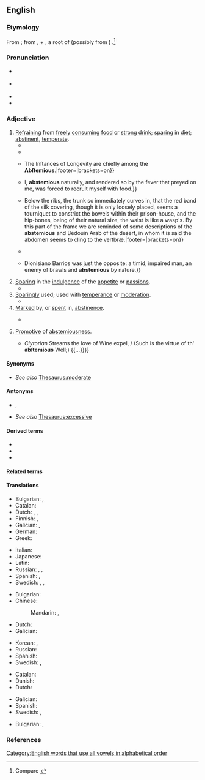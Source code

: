 ==English==
{{was wotd|2018|June|4}}

===Etymology===
From {{der|en|la|abstēmius||abstaining from wine}}; from {{m|la|ab}}, {{m|la|abs||from}} + {{m|la|tēmus}}, a root of {{m|la|tēmētum||[[intoxicating]] drink, especially strong mead or wine}} (possibly from {{der|en|ine-pro|*temH-||dark (referring to the colour of wine)}}) {{suffix|en||ous}}.<ref>Compare {{R:Lexico}}</ref>

===Pronunciation===
* {{a|RP}} {{IPA|/æbˈstiː.mɪ.əs/|lang=en}}
* {{a|GA}} {{IPA|/æbˈsti.mi.əs/|/əb-/|lang=en}}
* {{rhymes|iːmiəs|lang=en}}
* {{hyphenation|abs|te|mi|ous|lang=en}}
{{rfap|lang=en}}

===Adjective===
{{en-adj}}

# [[refrain#Verb|Refraining]] from [[freely]] [[consume|consuming]] [[food]] or [[strong drink]]; [[sparing#Adjective|sparing]] in [[diet#Noun|diet]]; [[abstinent#Adjective|abstinent]], [[temperate#Adjective|temperate]]. {{defdate|From early 17th c.}}
#* {{RQ:Browne Pseudodoxia Epidemica|book=3|chapter=Of the Cameleon|page=133|passage=It cannot be denied it [the [[chameleon]]] is (if not the moſt of any) a very '''abſtemious''' animall, and ſuch as by reaſon of its frigidity, paucity of bloud, and latitancy in the winter (about which time the obſervations are often made) will long ſubſist without a viſible ſuſtentation.}}
#* {{RQ:Milton Paradise Regained|book=Samson Agonistes|page=42|lines=637–638|passage=Under his ſpecial eie / '''Abſtemious''' I &#91;{{w|Samson}}&#93; grew up and thriv'd [[amain]]; / He led me on to mightieſt deeds / Above the nerve of mortal arm / Againſt the uncircumciſ'd, our enemies.}}
#* {{quote-book|lang=en|author=John Arbuthnot|authorlink=John Arbuthnot|chapter=Of the Different Intentions to be Pursued in the Choice of Aliment in Different Constitutions|title=An Essay concerning the Nature of Aliments, and the Choice of Them, According to the Different Constitutions of Human Bodies. In which the Different Effects, Advantages and Disadvantages of Animal and Vegetable Diet are Explain’d|location=Dublin|publisher=Printed by S. Powell, for George Risk, at the Shakespear's Head, George Ewing, at the Angel and Bible, and William Smith, at the Hercules, book-sellers in [[w:Dame Street|Dame's-Street]]|year=1731|section=proposition VII (To Explain the Symptoms, Causes, and Proper Diet of Constitutions, which Abound with a Spontaneous Alkali), paragraph 20|pages=91–92|pageurl=https://books.google.com/books?id=SiZhAAAAcAAJ&pg=PA91|oclc=723154434|passage=In too great Repletion either the elaſtick Force of the Tube is totally deſtroy'd; or if it continue proportional to the Degree of Extenſion like a Bow too ſtrongly drawn, it throws the Fluid with too great a projectile Force forward through the Veſſels, and back upon the Heart, and ſubjects the Animal to all the Diſeaſes depending on a Plethory, and may bring it into immediate Danger. {{...}} The Inſtances of Longevity are chiefly among the '''Abſtemious'''.|footer={{small|A use of the adjective as a noun.}}|brackets=on}}
#* {{RQ:Mary Shelley Last Man|volume=I|chapter=IV|page=148|passage={{...}} I, '''abstemious''' naturally, and rendered so by the fever that preyed on me, was forced to recruit myself with food.}}
#* {{quote-book|lang=en|author=[Robert Malcolm, comp.]|chapter=The Living Skeleton|title=Curiosities of Biography, Or Memoirs of Remarkable Men|location=Glasgow|publisher=Printed for [[w:Richard Griffin and Company|Richard Griffin & Company]]|year=1845|page=285|pageurl=https://books.google.com/books?id=vY4tAQAAMAAJ&pg=PA285|oclc=315316637|passage=On turning around, I was instantly rivetted by his amazing emaciation; he seemed another "[[Lazarus]], come forth" without his grave-clothes, {{...}} Below the ribs, the trunk so immediately curves in, that the red band of the silk covering, though it is only loosely placed, seems a tourniquet to constrict the bowels within their prison-house, and the hip-bones, being of their natural size, the waist is like a wasp's. By this part of the frame we are reminded of some descriptions of the '''abstemious''' and Bedouin Arab of the desert, in whom it is said the abdomen seems to cling to the vertbræ.|footer={{small|A use of the adjective as a noun.}}|brackets=on}}
#* {{RQ:Maugham Moon and Sixpence|chapter=XXVIII|page=147|passage=In the dimness of the landing I could not see him very well, but there was something in his voice that surprised me. I knew he was of '''abstemious''' habit or I should have thought he had been drinking.}}
#* {{quote-book|lang=en|author=Gabriel García Márquez|authorlink=Gabriel García Márquez|author2={{w|Edith Grossman}}, transl.|chapter=4|title={{w|Living to Tell the Tale}}|location=New York, N.Y.|publisher={{w|Alfred A. Knopf}}|year=2003|page=228|pageurl=https://archive.org/stream/livingtotelltale00garc#page/228/mode/1up|isbn=978-1-4000-4134-3|passage=The other duel, which occurred much earlier but was indelible in the town's memory, was the one between Plinio Balmaceda and Dionisiano Barrios. The first was a member of an old and respectable family, an enormous, charming man but also a troublemaker with a wicked temper when he crossed paths with alcohol. {{...}} Dionisiano Barrios was just the opposite: a timid, impaired man, an enemy of brawls and '''abstemious''' by nature.}}
# [[sparing#Adjective|Sparing]] in the [[indulgence]] of the [[appetite]] or [[passion]]s.
#* {{quote-book|lang=en|author=Rebecca L. Davis|chapter=Sacred Partnerships|title=More Perfect Unions: The American Search for Marital Bliss|location=Cambridge, Mass.; London|publisher={{w|Harvard University Press}}|year=2010|page=149|pageurl=https://books.google.com/books?id=C6nBTLu05msC&pg=PA149|isbn=978-0-674-04796-9|passage=The Ms had an '''abstemious''' sex life; in fourteen years of marriage, they had had sex exactly six times. Mrs. M desired sex and more children, but her husband refused.}}
# [[sparingly|Sparingly]] used; used with [[temperance]] or [[moderation]].
#* {{quote-book|lang=en|author=John Reitch|mainauthor=Gibbons Merle; John Reitch|chapter=[A Dictionary of Domestic Medicine.] EPILEPSY.|title=The Domestic Dictionary and Housekeeper’s Manual: Comprising Everything Related to Cookery, Diet, Economy and Medicine. By Gibbons Merle. The Medical Portion of the Work by John Reitch, M.D.|location=London|publisher=William Strange, 21, {{w|Paternoster Row}}|year=1842|page=360|pageurl=https://books.google.com/books?id=nSVhAAAAcAAJ&pg=PA360|column=2|oclc=562334031|passage=If the predisposition to the disease has arisen from a plethoric state of the system, or from a turgescence in the vessels of the head, this is to be obviated by bleeding, both generally and topically, but more particularly the latter; an '''abstemious''' diet and proper exercise; and by a seton in the neck.}}
# [[mark#Verb|Marked]] by, or [[spend#Verb|spent]] in, [[abstinence]].
#: {{ux|en|an '''abstemious''' life}}
#* {{RQ:Pope Iliad|volume=V|book=XIX|page=170|lines=325–328|passage=If yet ''{{w|Achilles}}'' have a Friend, whoſe Care / Is bent to pleaſe him; this Requeſt forbear: / Till yonder Sun deſcend, ah let me pay / To Grief and Anguiſh one '''abſtemious''' Day.}}
# {{lb|en|rare}} [[promotive|Promotive]] of [[abstemiousness]].
#* {{RQ:Dryden Fables|chapter=Of the Pythagorean Philosophy|page=521|passage=But ſtranger Virtues yet in Streams we find, / Some change not only Bodies, but the Mind: / {{...}} ''Clytorian'' Streams the love of Wine expel, / (Such is the virtue of th' '''abſtemious''' Well;) {{...}}}}

====Synonyms====
{{col3|en|abstentious|abstinent|continent|[[abnegating|self-abnegating]]|self-denying|sober|temperate}}
* ''See also'' [[Thesaurus:moderate]]

====Antonyms====
* {{sense|sparingly used}} {{l|en|immoderate}}, {{l|en|intemperate}}
* ''See also'' [[Thesaurus:excessive]]

====Derived terms====
* {{l|en|abstemiously}}
* {{l|en|abstemiousness}}
* {{l|en|unabstemious}}

====Related terms====
{{rel3|en|abstain|abstainer|abstainment|abstention|abstinence|abstinent|nonabstainer}}

====Translations====
{{trans-top|refraining from freely consuming food or strong drink}}
* Bulgarian: {{t+|bg|въздъ̀ржан}}, {{t+|bg|скро́мен}}
* Catalan: {{t+|ca|abstemi}}
* Dutch: {{t+|nl|matig}}, {{t+|nl|karig}}, {{t|nl|frugaal}}
* Finnish: {{t+|fi|kohtuullinen}}, {{t+|fi|pidättyvä}}
* Galician: {{t|gl|abstemio|m}}, {{t|gl|abstemia|f}}
* German: {{t+|de|enthaltsam}}
* Greek: {{t+|el|εγκρατής}}
{{trans-mid}}
* Italian: {{t+|it|astemio}}
* Japanese: {{t+|ja|禁欲的|tr=きんよくてき, kinyokuteki|sc=Jpan}}
* Latin: {{t|la|abstēmius}}
* Russian: {{t+|ru|возде́ржанный}}, {{t+|ru|уме́ренный}}, {{t+|ru|скро́мный}}
* Spanish: {{t+|es|abstemio}}, {{t+|es|sobrio|m}}
* Swedish: {{t+|sv|avhållsam}}, {{t|sv|återhållsam}}, {{t+|sv|måttfull}}
{{trans-bottom}}

{{trans-top|sparing in the indulgence of the appetite or passions}}
{{trans-mid}}
{{trans-bottom}}

{{trans-top|sparingly used; used with temperance or moderation}}
* Bulgarian: {{t+|bg|пестелив}}
* Chinese:
*: Mandarin: {{t+|cmn|有節制|sc=Hani}}, {{t+|cmn|有节制|tr=yǒujiézhì|sc=Hani}}
* Dutch: {{t+|nl|sober}}
* Galician: {{t|gl|abstemio|m}}
{{trans-mid}}
* Korean: {{t|ko|검소한|sc=Hani}}, {{t|ko|절제하는|sc=Hani}}
* Russian: {{t+|ru|бережли́вый}}
* Spanish: {{t+|es|abstemio}}
* Swedish: {{t|sv|återhållsam}}, {{t+|sv|måttfull}}
{{trans-bottom}}

{{trans-top|marked by, or spent in, abstinence}}
* Catalan: {{t+|ca|abstemi}}
* Danish: {{t|da|afholdende}}
* Dutch: {{t+|nl|abstinent}}
{{trans-mid}}
* Galician: {{t|gl|abstemio|m}}
* Spanish: {{t+|es|abstemio}}
* Swedish: {{t|sv|återhållsam}}, {{t+|sv|måttfull}}
{{trans-bottom}}

{{trans-top|promotive of abstemiousness}}
{{trans-mid}}
{{trans-bottom}}

{{checktrans-top}}
* Bulgarian: {{t+check|bg|въздържан}}, {{t+check|bg|умерен}}
{{trans-mid}}
{{trans-bottom}}

===References===
<references />

[[Category:English words that use all vowels in alphabetical order]]